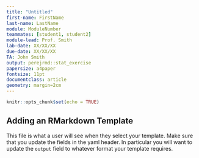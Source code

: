 ```yaml
---
title: "Untitled"
first-name: FirstName
last-name: LastName
module: ModuleNumber
teammates: [student1, student2]
module-lead: Prof. Smith
lab-date: XX/XX/XX
due-date: XX/XX/XX
TA: John Smith
output: perejrmd::stat_exercise
papersize: a4paper
fontsize: 11pt
documentclass: article
geometry: margin=2cm
---
```


```r
knitr::opts_chunk$set(echo = TRUE)
```

## Adding an RMarkdown Template

This file is what a user will see when they select your template. Make sure that you update the fields in the yaml header. In particular you will want to update the `output` field to whatever format your template requires.
